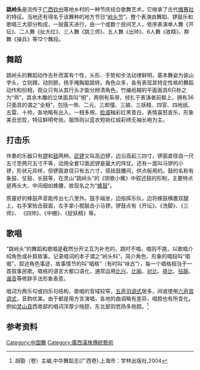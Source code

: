 '''跳岭头'''是流传于[[广西|广西]][[钦州|钦州]]等地乡村的一种节庆综合歌舞艺术，它继承了古代[[傩赛社|傩赛社]]的特征。当地还有得名于该舞种的地方节日“[[岭头节|岭头节]]”。整个表演由舞蹈、锣鼓乐和歌唱三大部分构成，一般露天进行，由一个或数个民间艺人，依序表演单人舞《开坛》、二人舞《扯大红》、三人舞《跳三师》、五人舞《出帅》、6人舞《收精》、群舞《操兵》等12个舞段。

==舞蹈==
跳岭头的舞蹈动作古朴而富有个性，头形、手势和步法动律鲜明，基本舞姿为装山字头，立则蹲，动则颤，扬手掩胸踮跳转。角色众多，各有表现其特定性格的舞蹈动作和扮相，观众只有从其行头才能分辨清角色。竹编纸糊的平面面具6只称之为“师”，其余木雕的立体面具叫“相”，两侧有系带，倾扎于表演者前额上。拥有36只面具的谓之“全相”，包括一帝、二元、三郎僮、三娘、三妖精、四官、四地祇、五雷、十帅，各地略有出入，一相多用。[[脸谱|脸谱]]釉彩红黑青白，表情喜怒哀乐，形象美丑忠狡，特征鲜明夸张。服饰则以蓝衣短褂红缎彩绣无袖长袍为主。

==打击乐==
伴奏的乐器只有[[锣|锣]]和[[鼓|鼓]]两种。[[武锣|武锣]]又叫高边锣，边沿高起三四寸，锣面直径自一尺五寸至两尺五寸不等，动用全套12面武锣是最大的阵仗。还有一面叫马锣的小锣，形状元异样，但锣面直径只有五六寸，搭挂鼓腰间，供点板用的。鼓的名称有象鼓、仗鼓、长鼓等，在灵山“跳岭头”的《阴歌小雅》中叙述鼓的形制，主要特点是两头大、中间细如蜂腰，故现名之为“[[蜂鼓|蜂鼓]]”。

质量好的蜂鼓声音能传出七八里外。鼓手端坐，边指挥乐队，边将蜂鼓横置双腿上，右手掌拍击鼓面，左手拿小棍敲击小马锣。锣鼓点有《开坛》、《洗脚》、《三师》、  《四帅》、《中棚》、《捉妖精》等。  
==歌唱==
“跳岭头”的舞蹈和歌唱是截然分开又互为补充的，跳时不唱，唱则不跳，以歌唱介绍角色或补叙故事。记录唱词的本子谓之“岭头科”，简介角色、形象的唱段叫“唱偈”，叙述角色事迹、故事情节的叫“唱格”（有时叫“咏古”），每一个唱格相当于一首叙事民歌。唱格的语言大都口语化，通常运用[[比兴|比兴]]、[[比喻|比喻]]、[[对比|对比]]、[[排比|排比]]、[[拈联|拈联]]、[[谐音|谐音]]等修辞手法形象表意。

唱词为两乐句或四乐句结构，歌唱的音域较窄，[[五声羽调式|五声羽调式]]居多，间或使用[[六声宫调式|六声宫调式]]，音韵优美。由于都是用方言演唱，各地的曲调略有差异，唱腔也有所变化。例如[[灵山县|灵山县]]西南部的唱词浑厚少拖腔，东北部则悠扬多拖腔。<ref>胡勖（卷）主编,中华舞蹈志(广西卷).上海市：学林出版社,2004</ref>

==参考资料==
<references/>
[[Category:中国舞|Category:中国舞]]
[[Category:廣西漢族傳統藝術|Category:廣西漢族傳統藝術]]